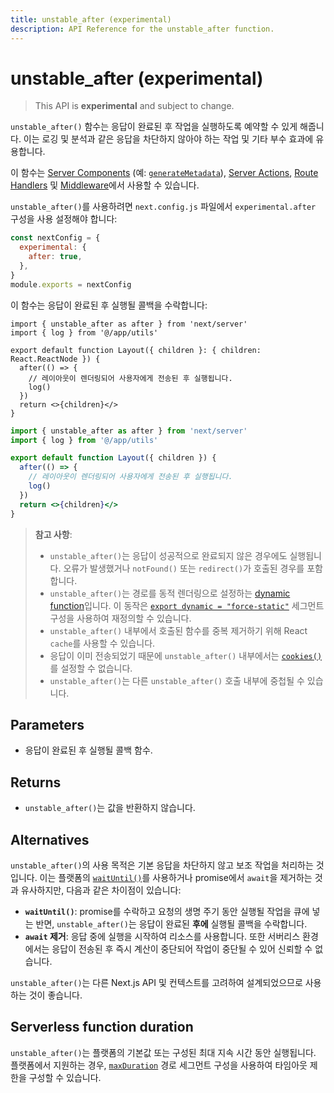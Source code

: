 ```yaml
---
title: unstable_after (experimental)
description: API Reference for the unstable_after function.
---
```


# unstable_after (experimental)

> This API is **experimental** and subject to change.

`unstable_after()` 함수는 응답이 완료된 후 작업을 실행하도록 예약할 수 있게 해줍니다. 이는 로깅 및 분석과 같은 응답을 차단하지 않아야 하는 작업 및 기타 부수 효과에 유용합니다.

이 함수는 [Server Components](/docs/app/building-your-application/rendering/server-components) (예: [`generateMetadata`](https://nextjs.org/docs/app/api-reference/functions/generate-metadata)), [Server Actions](/docs/app/building-your-application/data-fetching/server-actions-and-mutations), [Route Handlers](/docs/app/building-your-application/routing/route-handlers) 및 [Middleware](/docs/app/building-your-application/routing/middleware)에서 사용할 수 있습니다.

`unstable_after()`를 사용하려면 `next.config.js` 파일에서 `experimental.after` 구성을 사용 설정해야 합니다:

```js filename="next.config.js"
const nextConfig = {
  experimental: {
    after: true,
  },
}
module.exports = nextConfig
```

이 함수는 응답이 완료된 후 실행될 콜백을 수락합니다:

```tsx filename="app/layout.tsx" switcher
import { unstable_after as after } from 'next/server'
import { log } from '@/app/utils'

export default function Layout({ children }: { children: React.ReactNode }) {
  after(() => {
    // 레이아웃이 렌더링되어 사용자에게 전송된 후 실행됩니다.
    log()
  })
  return <>{children}</>
}
```

```jsx filename="app/layout.js" switcher
import { unstable_after as after } from 'next/server'
import { log } from '@/app/utils'

export default function Layout({ children }) {
  after(() => {
    // 레이아웃이 렌더링되어 사용자에게 전송된 후 실행됩니다.
    log()
  })
  return <>{children}</>
}
```

> **참고 사항**:
>
> - `unstable_after()`는 응답이 성공적으로 완료되지 않은 경우에도 실행됩니다. 오류가 발생했거나 `notFound()` 또는 `redirect()`가 호출된 경우를 포함합니다.
> - `unstable_after()`는 경로를 동적 렌더링으로 설정하는 [dynamic function](/docs/app/building-your-application/rendering/server-components#dynamic-functions)입니다. 이 동작은 [`export dynamic = "force-static"`](/docs/app/api-reference/file-conventions/route-segment-config#dynamic) 세그먼트 구성을 사용하여 재정의할 수 있습니다.
> - `unstable_after()` 내부에서 호출된 함수를 중복 제거하기 위해 React `cache`를 사용할 수 있습니다.
> - 응답이 이미 전송되었기 때문에 `unstable_after()` 내부에서는 [`cookies()`](/docs/app/api-reference/functions/cookies)를 설정할 수 없습니다.
> - `unstable_after()`는 다른 `unstable_after()` 호출 내부에 중첩될 수 있습니다.

## Parameters

- 응답이 완료된 후 실행될 콜백 함수.

## Returns

- `unstable_after()`는 값을 반환하지 않습니다.

## Alternatives

`unstable_after()`의 사용 목적은 기본 응답을 차단하지 않고 보조 작업을 처리하는 것입니다. 이는 플랫폼의 [`waitUntil()`](https://vercel.com/docs/functions/functions-api-reference)를 사용하거나 promise에서 `await`을 제거하는 것과 유사하지만, 다음과 같은 차이점이 있습니다:

- **`waitUntil()`**: promise를 수락하고 요청의 생명 주기 동안 실행될 작업을 큐에 넣는 반면, `unstable_after()`는 응답이 완료된 **후에** 실행될 콜백을 수락합니다.
- **`await` 제거**: 응답 중에 실행을 시작하여 리소스를 사용합니다. 또한 서버리스 환경에서는 응답이 전송된 후 즉시 계산이 중단되어 작업이 중단될 수 있어 신뢰할 수 없습니다.

`unstable_after()`는 다른 Next.js API 및 컨텍스트를 고려하여 설계되었으므로 사용하는 것이 좋습니다.

## Serverless function duration

`unstable_after()`는 플랫폼의 기본값 또는 구성된 최대 지속 시간 동안 실행됩니다. 플랫폼에서 지원하는 경우, [`maxDuration`](/docs/app/api-reference/file-conventions/route-segment-config#maxduration) 경로 세그먼트 구성을 사용하여 타임아웃 제한을 구성할 수 있습니다.
